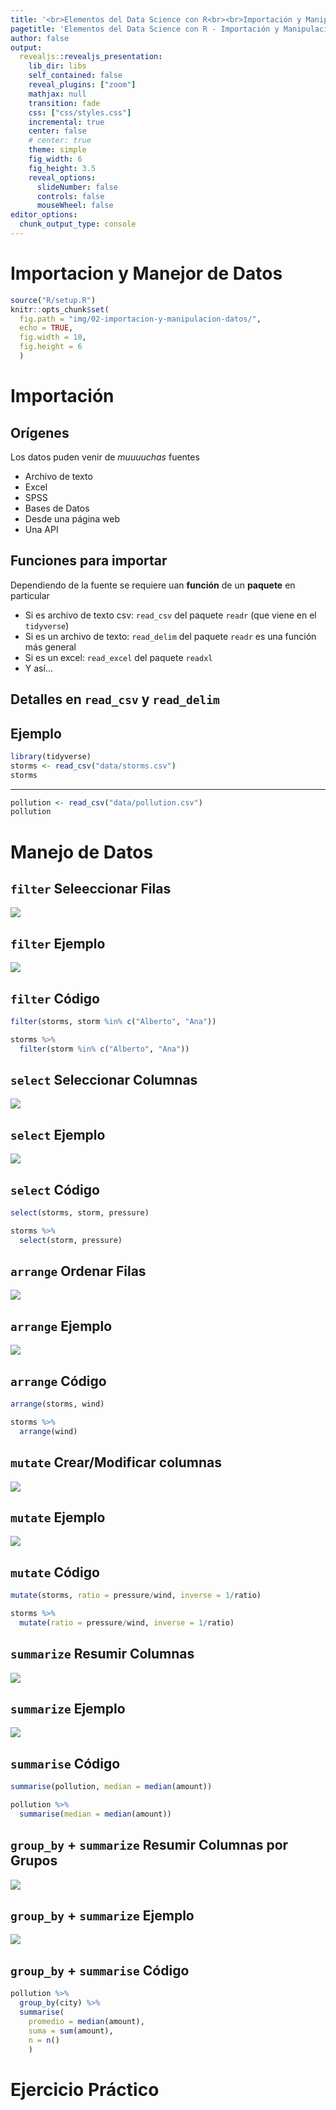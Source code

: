 ```yaml
---
title: '<br>Elementos del Data Science con R<br><br>Importación y Manipulación de Datos'
pagetitle: 'Elementos del Data Science con R - Importación y Manipulación de Datos'
author: false
output:
  revealjs::revealjs_presentation:
    lib_dir: libs
    self_contained: false
    reveal_plugins: ["zoom"]
    mathjax: null
    transition: fade
    css: ["css/styles.css"]
    incremental: true
    center: false
    # center: true
    theme: simple
    fig_width: 6
    fig_height: 3.5
    reveal_options:
      slideNumber: false
      controls: false
      mouseWheel: false
editor_options: 
  chunk_output_type: console
---
```


# Importacion y Manejor de Datos { .center .white data-background="#75AADB" }

```r
source("R/setup.R")
knitr::opts_chunk$set(
  fig.path = "img/02-importacion-y-manipulacion-datos/",
  echo = TRUE,
  fig.width = 10,
  fig.height = 6
  )
```

# Importación { .center .white data-background="#75AADB" }

## Orígenes

Los datos puden venir de _muuuuchas_ fuentes

- Archivo de texto
- Excel
- SPSS
- Bases de Datos
- Desde una página web
- Una API

## Funciones para importar

Dependiendo de la fuente se requiere uan __función__ de un
__paquete__ en particular

- Si es archivo de texto csv: `read_csv` del paquete `readr` (que viene en el `tidyverse`)
- Si es un archivo de texto:  `read_delim` del paquete `readr` es una función más general
- Si es un excel: `read_excel` del paquete `readxl`
- Y así...

## Detalles en `read_csv` y `read_delim`


## Ejemplo

```r
library(tidyverse)
storms <- read_csv("data/storms.csv")
storms
```

----

```r
pollution <- read_csv("data/pollution.csv")
pollution
```


# Manejo de Datos { .center .white data-background="#75AADB" }

## `filter` Seleeccionar Filas

![](img/dplyr/filter.png)

## `filter` Ejemplo 

![](img/dplyr/filter_example.png)

## `filter` Código

```r
filter(storms, storm %in% c("Alberto", "Ana"))

storms %>% 
  filter(storm %in% c("Alberto", "Ana"))
```

## `select` Seleccionar Columnas

![](img/dplyr/select.png)

## `select` Ejemplo 

![](img/dplyr/select_example.png)

## `select` Código

```r
select(storms, storm, pressure)

storms %>% 
  select(storm, pressure)
```

## `arrange` Ordenar Filas

![](img/dplyr/arrange.png)

## `arrange` Ejemplo 

![](img/dplyr/arrange_example.png)

## `arrange` Código

```r
arrange(storms, wind)

storms %>% 
  arrange(wind)
```

## `mutate` Crear/Modificar columnas

![](img/dplyr/mutate.png)

## `mutate` Ejemplo 

![](img/dplyr/mutate_example.png)

## `mutate` Código

```r
mutate(storms, ratio = pressure/wind, inverse = 1/ratio)

storms %>% 
  mutate(ratio = pressure/wind, inverse = 1/ratio)
```

## `summarize` Resumir Columnas

![](img/dplyr/summarize.png)

## `summarize` Ejemplo 

![](img/dplyr/summarize_example.png)

## `summarise` Código

```r
summarise(pollution, median = median(amount))

pollution %>% 
  summarise(median = median(amount))
```

## `group_by` + `summarize` Resumir Columnas por Grupos

![](img/dplyr/group_by_summarize.png)

## `group_by` + `summarize` Ejemplo 

![](img/dplyr/group_by_summarize_example.png)

## `group_by` + `summarise` Código

```r
pollution %>%
  group_by(city) %>% 
  summarise(
    promedio = median(amount),
    suma = sum(amount),
    n = n()
    )
```

# Ejercicio Práctico { .center }

